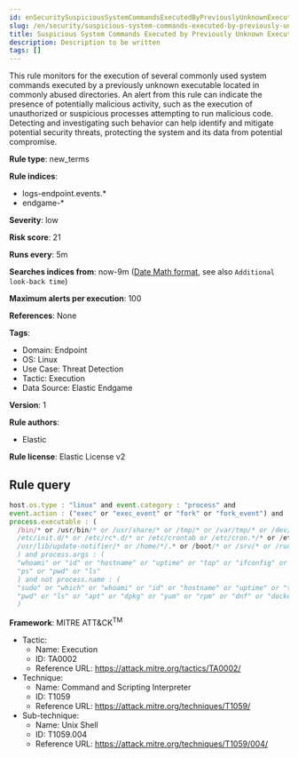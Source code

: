 ```yaml
---
id: enSecuritySuspiciousSystemCommandsExecutedByPreviouslyUnknownExecutable
slug: /en/security/suspicious-system-commands-executed-by-previously-unknown-executable
title: Suspicious System Commands Executed by Previously Unknown Executable
description: Description to be written
tags: []
---
```


<div id="suspicious-system-commands-executed-by-previously-unknown-executable"></div>

This rule monitors for the execution of several commonly used system commands executed by a previously unknown executable located in commonly abused directories. An alert from this rule can indicate the presence of potentially malicious activity, such as the execution of unauthorized or suspicious processes attempting to run malicious code. Detecting and investigating such behavior can help identify and mitigate potential security threats, protecting the system and its data from potential compromise.

**Rule type**: new_terms

**Rule indices**: 

* logs-endpoint.events.*
* endgame-*

**Severity**: low

**Risk score**: 21

**Runs every**: 5m

**Searches indices from**: now-9m ([Date Math format](((ref))/common-options.html#date-math), see also <DocLink id="enSecurityRulesUiCreate" section="set-the-rules-schedule">`Additional look-back time`</DocLink>)

**Maximum alerts per execution**: 100

**References**: None

**Tags**: 

* Domain: Endpoint
* OS: Linux
* Use Case: Threat Detection
* Tactic: Execution
* Data Source: Elastic Endgame

**Version**: 1

**Rule authors**: 

* Elastic

**Rule license**: Elastic License v2

## Rule query

```js
host.os.type : "linux" and event.category : "process" and 
event.action : ("exec" or "exec_event" or "fork" or "fork_event") and 
process.executable : (
  /bin/* or /usr/bin/* or /usr/share/* or /tmp/* or /var/tmp/* or /dev/shm/* or
  /etc/init.d/* or /etc/rc*.d/* or /etc/crontab or /etc/cron.*/* or /etc/update-motd.d/* or 
  /usr/lib/update-notifier/* or /home/*/.* or /boot/* or /srv/* or /run/*
  ) and process.args : (
  "whoami" or "id" or "hostname" or "uptime" or "top" or "ifconfig" or "netstat" or "route" or 
  "ps" or "pwd" or "ls"
  ) and not process.name : (
  "sudo" or "which" or "whoami" or "id" or "hostname" or "uptime" or "top" or "netstat" or "ps" or 
  "pwd" or "ls" or "apt" or "dpkg" or "yum" or "rpm" or "dnf" or "dockerd" or "snapd" or "snap"
  )

```

**Framework**: MITRE ATT&CK<sup>TM</sup>

* Tactic:
    * Name: Execution
    * ID: TA0002
    * Reference URL: https://attack.mitre.org/tactics/TA0002/
* Technique:
    * Name: Command and Scripting Interpreter
    * ID: T1059
    * Reference URL: https://attack.mitre.org/techniques/T1059/
* Sub-technique:
    * Name: Unix Shell
    * ID: T1059.004
    * Reference URL: https://attack.mitre.org/techniques/T1059/004/

